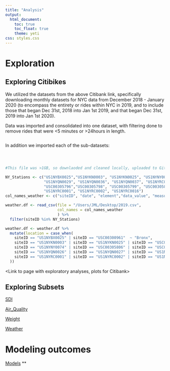 ```yaml
---
title: "Analysis"
output: 
  html_document:
    toc: true
    toc_float: true
    theme: yeti
css: styles.css
---
```


<style>
  h1 {
     font-weight: bold;
  }
</style>


# Exploration

## Exploring Citibikes 

We utilized the datasets from the above Citibank link, specifically downloading monthly datasets for NYC data from December 2018 - January 2020 (to encompass the entirety or rides within NYC in 2019, and to include those that began Dec 31st, 2018 into Jan 1st 2019, and that began Dec 31st, 2019 into Jan 1st 2020). 

Data was imported and consolidated into one dataset, with filtering done to remove rides that were <5 minutes or >24hours in length. 

```r

```

In addition we imported each of the sub-datasets:

```r

```


```r

```

```r

```


```r
#This file was >1GB, so downlaoded and cleaned locally, uploaded to GitHub after filtering

NY_Stations <- c("US1NYBX0025","US1NYKN0003", "US1NYKN0025", "US1NYNY0074", "US1NYQN0026", "US1NYQN0027", "USC00300958", "USC00300961",
                 "US1NYQN0029", "US1NYQN0036", "US1NYQN0037", "US1NYRC0001", "US1NYRC0002", "US1NYRC0016",
                 "USC00305796","USC00305798", "USC00305799", "USC00305804", "USC00305806", "USC00305816", 
                 "US1NYRC0001", "US1NYRC0002", "US1NYRC0016")
col_names_weather <- c("siteID", "date", "element","data_value", "measurement_flag", "quality_flag", "source_flag", "obs_time")

weather.df <- read_csv(file = "/Users/JML/Desktop/2019.csv",
                       col_names = col_names_weather 
                       ) %>%
  filter(siteID %in% NY_Stations)

weather.df <- weather.df %>%
  mutate(location = case_when(
    siteID == "US1NYBX0025" | siteID == "USC00300961"  ~ "Bronx", 
    siteID == "US1NYKN0003" | siteID == "US1NYKN0025" | siteID == "USC00300958" | siteID == "USC00305796" | siteID == "USC00305798" ~ "Brooklyn",
    siteID == "US1NYNY0074" | siteID == "USC00305806" | siteID == "USC00305816" ~ "Manhattan",
    siteID == "US1NYQN0026" | siteID == "US1NYQN0027" | siteID == "US1NYQN0029" | siteID == "US1NYQN0036" | siteID == "US1NYQN0037" | siteID == "USC00305799" | siteID == "USC00305804" ~ "Queens", 
    siteID == "US1NYRC0001" | siteID == "US1NYRC0002" | siteID == "US1NYRC0016" ~ "Staten"
  ))
```


<Link to page with exploratory analyses, plots for Citibank>


## Exploring Subsets

[SDI](SDI_Exploratory.html)

[Air_Quality](SDI_Exploratory.html)

[Weight](Weight_exploratory.html)

[Weather](Weather_exploratory.html)


# Modeling outcomes

[Models](Modeling.html)
** 

